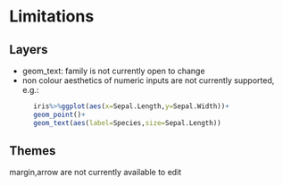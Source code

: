 # Limitations
## Layers
  - geom_text: family is not currently open to change
  - non colour aesthetics of numeric inputs are not currently supported, e.g.:
```r
      iris%>%ggplot(aes(x=Sepal.Length,y=Sepal.Width))+
      geom_point()+
      geom_text(aes(label=Species,size=Sepal.Length))
```

## Themes
margin,arrow are not currently available to edit
